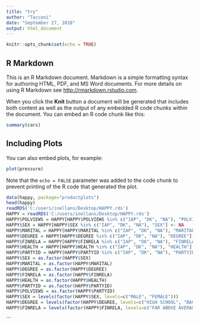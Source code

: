 ```yaml
---
title: "try"
author: "Tacconi"
date: "September 27, 2018"
output: html_document
---
```


```r
knitr::opts_chunk$set(echo = TRUE)
```

## R Markdown

This is an R Markdown document. Markdown is a simple formatting syntax for authoring HTML, PDF, and MS Word documents. For more details on using R Markdown see <http://rmarkdown.rstudio.com>.

When you click the **Knit** button a document will be generated that includes both content as well as the output of any embedded R code chunks within the document. You can embed an R code chunk like this:

```r
summary(cars)
```

## Including Plots

You can also embed plots, for example:

```r
plot(pressure)
```

Note that the `echo = FALSE` parameter was added to the code chunk to prevent printing of the R code that generated the plot.

```r
data(happy, package="productplots")
head(happy)
readRDS('C:/users/inellans/Desktop/HAPPY.rds')
HAPPY = readRDS('C:/users/inellans/Desktop/HAPPY.rds')
HAPPY$POLVIEWS = HAPPY[HAPPY$POLVIEWS %in% c("IAP", "DK", "NA"), "POLVIEWS"] <- NA
HAPPY$SEX = HAPPY[HAPPY$SEX %in% c("IAP", "DK", "NA"), "SEX"] <- NA
HAPPY$MARITAL = HAPPY[HAPPY$MARITAL %in% c("IAP", "DK", "NA"), "MARITAL"] <- NA
HAPPY$DEGREE = HAPPY[HAPPY$DEGREE %in% c("IAP", "DK", "NA"), "DEGREE"] <- NA
HAPPY$FINRELA = HAPPY[HAPPY$FINRELA %in% c("IAP", "DK", "NA"), "FINRELA"] <- NA
HAPPY$HEALTH = HAPPY[HAPPY$HEALTH %in% c("IAP", "DK", "NA"), "HEALTH"] <- NA
HAPPY$PARTYID = HAPPY[HAPPY$PARTYID %in% c("IAP", "DK", "NA"), "PARTYID"] <- NA
HAPPY$SEX = as.factor(HAPPY$SEX)
HAPPY$MARITAL = as.factor(HAPPY$MARITAL)
HAPPY$DEGREE = as.factor(HAPPY$DEGREE)
HAPPY$FINRELA = as.factor(HAPPY$FINRELA)
HAPPY$HEALTH = as.factor(HAPPY$HEALTH)
HAPPY$PARTYID = as.factor(HAPPY$PARTYID)
HAPPY$POLVIEWS = as.factor(HAPPY$PARTYID)
HAPPY$SEX = levels(factor(HAPPY$SEX, levels=c("MALE", "FEMALE")))
HAPPY$DEGREE = levels(factor(HAPPY$DEGREE, levels=c("HIGH SCHOOL", "BACHELOR")))
HAPPY$FINRELA = levels(factor(HAPPY$FINRELA, levels=c("FAR ABOVE AVERAGE", "ABOVE AVERAGE", "AVERAGE", "BELOW AVERAGE", "FAR BELOW AVERAGE", "NA")))
```
```